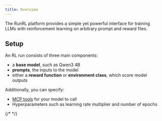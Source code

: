 ```yaml
---
title: Overview
---
```


The RunRL platform provides a simple yet powerful interface for training LLMs with reinforcement learning on arbitrary prompt and reward files.

## Setup

An RL run consists of three main components:

* a **base model**, such as Qwen3 4B
* **prompts**, the inputs to the model
* either a **reward function** or **environment class**, which score model outputs

Additionally, you can specify:
* [MCP tools](tools) for your model to call
* Hyperparameters such as learning rate multiplier and number of epochs


<Cards>
  <Card title="Quick Start" href="/quickstart" />
  <Card title="Interface and File Formats" href="/file-formats" />
  {/* <Card title="API Reference" href="/python/api-reference" /> */}
  <Card title="Examples" href="/python/examples" />
</Cards>
